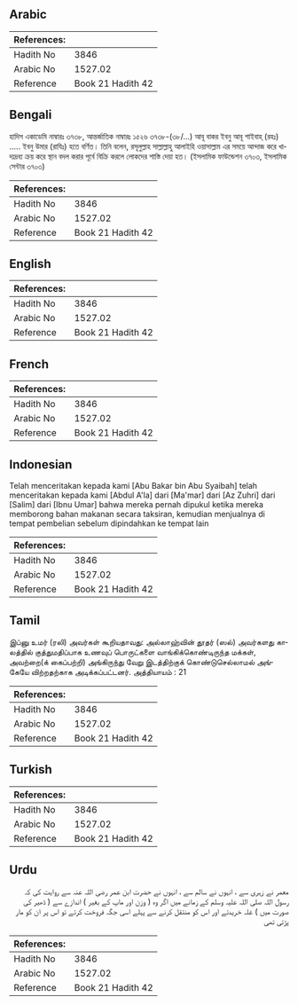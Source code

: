 ## Arabic


<div dir="rtl" lang="ar" style={{fontSize:'larger',backgroundColor:'#f8f9fa',padding:20}}>

</div>
<div style={{backgroundColor:'#f8f9fa',padding:20, marginBottom: 10}}><table> <thead> <tr> <th>References:</th> <th></th> </tr> </thead> <tbody><tr><td>Hadith No</td><td>3846</td></tr><tr><td>Arabic No</td><td>1527.02</td></tr><tr><td>Reference</td><td>Book 21 Hadith 42</td></tr></tbody></table></div>

## Bengali


<div dir="ltr" lang="bn" style={{fontSize:'larger',backgroundColor:'#f8f9fa',padding:20}}>
হাদিস একাডেমি নাম্বারঃ ৩৭৩৮, আন্তর্জাতিক নাম্বারঃ ১৫২৬ ৩৭৩৮-(৩৮/...) আবূ বাকর ইবনু আবূ শাইবাহ্ (রহঃ) ..... ইবনু উমার (রাযিঃ) হতে বর্ণিত। তিনি বলেন, রসূলুল্লাহ সাল্লাল্লাহু আলাইহি ওয়াসাল্লাম এর সময়ে আন্দাজ করে খাদ্যদ্রব্য ক্রয় করে স্থান বদল করার পূর্বে বিক্রি করলে লোকদের শাস্তি দেয়া হত। (ইসলামিক ফাউন্ডেশন ৩৭০৩, ইসলামিক সেন্টার ৩৭০৩)
</div>
<div style={{backgroundColor:'#f8f9fa',padding:20, marginBottom: 10}}><table> <thead> <tr> <th>References:</th> <th></th> </tr> </thead> <tbody><tr><td>Hadith No</td><td>3846</td></tr><tr><td>Arabic No</td><td>1527.02</td></tr><tr><td>Reference</td><td>Book 21 Hadith 42</td></tr></tbody></table></div>

## English


<div dir="ltr" lang="en" style={{fontSize:'larger',backgroundColor:'#f8f9fa',padding:20}}>

</div>
<div style={{backgroundColor:'#f8f9fa',padding:20, marginBottom: 10}}><table> <thead> <tr> <th>References:</th> <th></th> </tr> </thead> <tbody><tr><td>Hadith No</td><td>3846</td></tr><tr><td>Arabic No</td><td>1527.02</td></tr><tr><td>Reference</td><td>Book 21 Hadith 42</td></tr></tbody></table></div>

## French


<div dir="ltr" lang="fr" style={{fontSize:'larger',backgroundColor:'#f8f9fa',padding:20}}>

</div>
<div style={{backgroundColor:'#f8f9fa',padding:20, marginBottom: 10}}><table> <thead> <tr> <th>References:</th> <th></th> </tr> </thead> <tbody><tr><td>Hadith No</td><td>3846</td></tr><tr><td>Arabic No</td><td>1527.02</td></tr><tr><td>Reference</td><td>Book 21 Hadith 42</td></tr></tbody></table></div>

## Indonesian


<div dir="ltr" lang="id" style={{fontSize:'larger',backgroundColor:'#f8f9fa',padding:20}}>
Telah menceritakan kepada kami [Abu Bakar bin Abu Syaibah] telah menceritakan kepada kami [Abdul A'la] dari [Ma'mar] dari [Az Zuhri] dari [Salim] dari [Ibnu Umar] bahwa mereka pernah dipukul ketika mereka memborong bahan makanan secara taksiran, kemudian menjualnya di tempat pembelian sebelum dipindahkan ke tempat lain
</div>
<div style={{backgroundColor:'#f8f9fa',padding:20, marginBottom: 10}}><table> <thead> <tr> <th>References:</th> <th></th> </tr> </thead> <tbody><tr><td>Hadith No</td><td>3846</td></tr><tr><td>Arabic No</td><td>1527.02</td></tr><tr><td>Reference</td><td>Book 21 Hadith 42</td></tr></tbody></table></div>

## Tamil


<div dir="ltr" lang="ta" style={{fontSize:'larger',backgroundColor:'#f8f9fa',padding:20}}>
இப்னு உமர் (ரலி) அவர்கள் கூறியதாவது: அல்லாஹ்வின் தூதர் (ஸல்) அவர்களது காலத்தில் குத்துமதிப்பாக உணவுப் பொருட்களை வாங்கிக்கொண்டிருந்த மக்கள், அவற்றை(க் கைப்பற்றி) அங்கிருந்து வேறு இடத்திற்குக் கொண்டுசெல்லாமல் அங்கேயே விற்றதற்காக அடிக்கப்பட்டனர். அத்தியாயம் : 21
</div>
<div style={{backgroundColor:'#f8f9fa',padding:20, marginBottom: 10}}><table> <thead> <tr> <th>References:</th> <th></th> </tr> </thead> <tbody><tr><td>Hadith No</td><td>3846</td></tr><tr><td>Arabic No</td><td>1527.02</td></tr><tr><td>Reference</td><td>Book 21 Hadith 42</td></tr></tbody></table></div>

## Turkish


<div dir="ltr" lang="tr" style={{fontSize:'larger',backgroundColor:'#f8f9fa',padding:20}}>

</div>
<div style={{backgroundColor:'#f8f9fa',padding:20, marginBottom: 10}}><table> <thead> <tr> <th>References:</th> <th></th> </tr> </thead> <tbody><tr><td>Hadith No</td><td>3846</td></tr><tr><td>Arabic No</td><td>1527.02</td></tr><tr><td>Reference</td><td>Book 21 Hadith 42</td></tr></tbody></table></div>

## Urdu


<div dir="rtl" lang="ur" style={{fontSize:'larger',backgroundColor:'#f8f9fa',padding:20}}>
معمر نے زہری سے ، انہوں نے سالم سے ، انہوں نے حضرت ابن عمر رضی اللہ عنہ سے روایت کی کہ رسول اللہ صلی اللہ علیہ وسلم کے زمانے میں اگر وہ ( وزن اور ماپ کے بغیر ) اندازے سے ( ڈھیر کی صورت میں ) غلہ خریدتے اور اس کو منتقل کرنے سے پہلے اسی جگہ فروخت کرتے تو اس پر ان کو مار پڑتی تھی
</div>
<div style={{backgroundColor:'#f8f9fa',padding:20, marginBottom: 10}}><table> <thead> <tr> <th>References:</th> <th></th> </tr> </thead> <tbody><tr><td>Hadith No</td><td>3846</td></tr><tr><td>Arabic No</td><td>1527.02</td></tr><tr><td>Reference</td><td>Book 21 Hadith 42</td></tr></tbody></table></div>